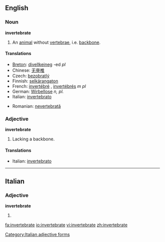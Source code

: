 ==English==

===Noun===
'''invertebrate'''

#An [[animal]] without [[vertebra]]e, i.e. [[backbone]].

====Translations====
{{top}}
*[[Breton]]: [[divellkeineg]] {{m}} -ed ''pl''
*Chinese: [[无脊椎]]
*Czech: [[bezobratlý]] {{m}}
*Finnish: [[selkärangaton]]
*French: [[invertébré]] {{m}}, [[invertébré]]s ''m pl''
*German: [[Wirbellose]] ''n, pl.''
*Italian: [[invertebrato]] {{m}}
{{mid}}
*Romanian: [[nevertebrată]] {{f}}
{{bottom}}

===Adjective===
'''invertebrate'''

#Lacking a backbone.

====Translations====
*Italian: [[invertebrato]]

----
==Italian==
===Adjective===
'''invertebrate''' {{p}}
# {{feminine of|invertebrato#Adjective|invertebrato}}

[[Category:Italian adjective forms]]
[[fa:invertebrate]]
[[io:invertebrate]]
[[vi:invertebrate]]
[[zh:invertebrate]]